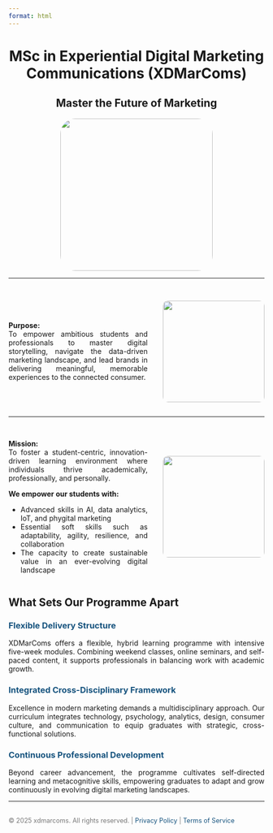```yaml
---
format: html
---
```


<style>
.center {
  text-align: center;
}

.logo {
  width: 300px;
  border-radius: 30px;
  display: block;
  margin: 0 auto;
}

.flex-container {
  display: flex;
  align-items: center;
  justify-content: space-between;
  margin-top: 30px;
}

.text {
  width: 70%;
  text-align: justify;
}

.side-image {
  width: 200px;
  border-radius: 10px;
  margin-left: 30px;
}

.footer {
  text-align: center;
  font-size: 0.9em;
  margin-top: 30px;
  color: #777;
  
}

.footer a {
  color: #16537e;
  text-decoration: none;
}

h2, h3 {
  text-align: left;
}

p {
  text-align: justify;
}

.blue-title {
  color: #16537e;
}
</style>

# MSc in Experiential Digital Marketing Communications (XDMarComs) {.center}

## Master the Future of Marketing {.center}

<div class="center">
  <img src="images/logomaster.jpg" class="logo">
</div>

---

<div class="flex-container">
<div class="text">

**Purpose:**  
To empower ambitious students and professionals to master digital storytelling, navigate the data-driven marketing landscape, and lead brands in delivering meaningful, memorable experiences to the connected consumer.

</div>
<div>
  <img src="images/pic1.jpg" class="side-image">
</div>
</div>

---

<div class="flex-container">
<div class="text">

**Mission:**  
To foster a student-centric, innovation-driven learning environment where individuals thrive academically, professionally, and personally.

**We empower our students with:**

- Advanced skills in AI, data analytics, IoT, and phygital marketing  
- Essential soft skills such as adaptability, agility, resilience, and collaboration  
- The capacity to create sustainable value in an ever-evolving digital landscape  

</div>
<div>
  <img src="images/pic2.jpg" class="side-image">
</div>
</div>

## What Sets Our Programme Apart

<h3 class="blue-title">Flexible Delivery Structure</h3>

XDMarComs offers a flexible, hybrid learning programme with intensive five-week modules. Combining weekend classes, online seminars, and self-paced content, it supports professionals in balancing work with academic growth.

<h3 class="blue-title">Integrated Cross-Disciplinary Framework</h3>

Excellence in modern marketing demands a multidisciplinary approach. Our curriculum integrates technology, psychology, analytics, design, consumer culture, and communication to equip graduates with strategic, cross-functional solutions.

<h3 class="blue-title">Continuous Professional Development</h3>

Beyond career advancement, the programme cultivates self-directed learning and metacognitive skills, empowering graduates to adapt and grow continuously in evolving digital marketing landscapes.

---

<div class="footer">
  © 2025 xdmarcoms. All rights reserved. | <a href="#">Privacy Policy</a> | <a href="#">Terms of Service</a>
</div>
